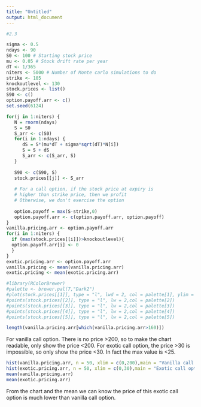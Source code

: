 ---
title: "Untitled"
output: html_document
---

```{r}
#2.3

sigma <- 0.5
ndays <- 90 
S0 <- 100 # Starting stock price 
mu <- 0.05 # Stock drift rate per year 
dT <- 1/365 
niters <- 5000 # Number of Monte carlo simulations to do 
strike <- 105
knockoutlevel <- 130
stock.prices <- list()
S90 <- c()
option.payoff.arr <- c()
set.seed(6124)

for(j in 1:niters) { 
   N = rnorm(ndays) 
   S = S0
   S_arr <- c(S0) 
   for(i in 1:ndays) { 
      dS = S*(mu*dT + sigma*sqrt(dT)*N[i])
      S = S + dS
      S_arr <- c(S_arr, S)
   } 
 
   S90 <- c(S90, S)
   stock.prices[[j]] <- S_arr
   
   # For a call option, if the stock price at expiry is 
   # higher than strike price, then we profit 
   # Otherwise, we don't exercise the option 
   
   option.payoff = max(S-strike,0)
   option.payoff.arr <- c(option.payoff.arr, option.payoff)
} 
vanilla.pricing.arr <- option.payoff.arr
for(i in 1:niters) { 
  if (max(stock.prices[[i]])>knockoutlevel){
  option.payoff.arr[i] <- 0
  }
}
exotic.pricing.arr <- option.payoff.arr
vanilla.pricing <- mean(vanilla.pricing.arr)
exotic.pricing <- mean(exotic.pricing.arr)

#library(RColorBrewer)
#palette <- brewer.pal(7,"Dark2")
#plot(stock.prices[[1]], type = "l", lwd = 2, col = palette[1], ylim = c(20,170), xlab = "days", ylab = "Price")
#points(stock.prices[[2]], type = "l", lw = 2,col = palette[2])
#points(stock.prices[[3]], type = "l", lw = 2,col = palette[3])
#points(stock.prices[[4]], type = "l", lw = 2,col = palette[4])
#points(stock.prices[[5]], type = "l", lw = 2,col = palette[5])


```



```{r}
length(vanilla.pricing.arr[which(vanilla.pricing.arr>160)])
```
For vanilla call option. There is no price >200, so to make the chart readable, only show the price <200.
For exotic call option, the price >30 is impossible, so only show the price <30. In fact the max value is <25.

```{r}
hist(vanilla.pricing.arr, n = 50, xlim = c(0,200),main = "Vanilla call option price")
hist(exotic.pricing.arr, n = 50, xlim = c(0,30),main = "Exotic call option price")
mean(vanilla.pricing.arr)
mean(exotic.pricing.arr)

```
From the chart and the mean we can know the price of this exotic call option is much lower than vanilla call option.